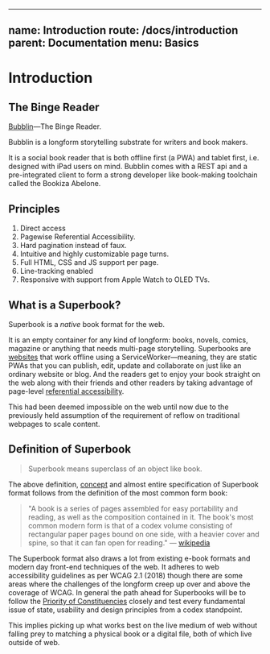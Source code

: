 
---
name: Introduction
route: /docs/introduction
parent: Documentation
menu: Basics
---

# Introduction

## The Binge Reader

[Bubblin](https://bubblin.io)—The Binge Reader.

Bubblin is a longform storytelling substrate for writers and book makers.

It is a social book reader that is both offline first (a PWA) and tablet first, i.e. designed with iPad users on mind. Bubblin comes with a REST api and a pre-integrated client to form a strong developer like book-making toolchain called the Bookiza Abelone.


## Principles

1. Direct access
2. Pagewise Referential Accessibility.
3. Hard pagination instead of faux.
4. Intuitive and highly customizable page turns.
5. Full HTML, CSS and JS support per page.
6. Line-tracking enabled
7. Responsive with support from Apple Watch to OLED TVs.


## What is a Superbook?

Superbook is a *native* book format for the web.

It is an empty container for any kind of longform: books, novels, comics, magazine or anything that needs multi-page storytelling. Superbooks are [websites](https://bubblin.io/blog/superbooks-are-websites) that work offline using a ServiceWorker—meaning, they are static PWAs that you can publish, edit, update and collaborate on just like an ordinary website or blog. And the readers get to enjoy your book straight on the web along with their friends and other readers by taking advantage of page-level [referential accessibility](https://bubblin.io/blog/referential-accessibility).

This had been deemed impossible on the web until now due to the previously held assumption of the requirement of reflow on traditional webpages to scale content.

## Definition of Superbook

> Superbook means superclass of an object like book.

The above definition, [concept](https://bubblin.io/docs/concept) and almost entire specification of Superbook format follows from the definition of the most common form book:

> "A book is a series of pages assembled for easy portability and reading, as well as the composition contained in it. The book's most common modern form is that of a codex volume consisting of rectangular paper pages bound on one side, with a heavier cover and spine, so that it can fan open for reading." — <a href="https://en.wikipedia.org/wiki/Book" rel="nofollow">wikipedia</a>

The Superbook format also draws a lot from existing e-book formats and modern day front-end techniques of the web. It adheres to web accessibility guidelines as per WCAG 2.1 (2018) though there are some areas where the challenges of the longform creep up over and above the coverage of WCAG. In general the path ahead for Superbooks will be to follow the [Priority of Constituencies](https://www.w3.org/TR/html-design-principles/#priority-of-constituencies) closely and test every fundamental issue of state, usability and design principles from a codex standpoint.

This implies picking up what works best on the live medium of web without falling prey to matching a physical book or a digital file, both of which live outside of web.

